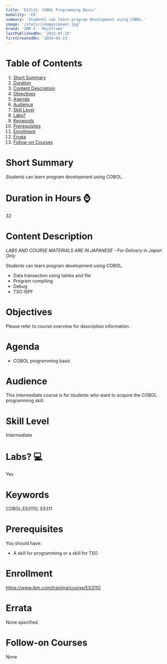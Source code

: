 ```yaml
---
title: 'ES311G: COBOL Programming Basic'
modality: 'CR'
summary: 'Students can learn program development using COBOL.'
image: '/static/images/power.jpg'
brand: 'IBM Z - Mainframe'
lastPublishedOn: '2022-07-29'
firstCreatedOn: '2014-04-23'
---
```

# Table of Contents
1.  [Short Summary](#short-summary)
2.  [Duration](#duration-in-hours-)
3.  [Content Description](#content-description)
4.  [Objectives](#objectives)
5.  [Agenda](#agenda)
6.  [Audience](#audience)
7.  [Skill Level](#skill-level)
8.  [Labs?](#labs-)
9.  [Keywords](#keywords)
10. [Prerequisites](#prerequisites)
11. [Enrollment](#enrollment)
12. [Errata](#errata)
13. [Follow-on Courses](#follow-on-courses)

# Short Summary
Students can learn program development using COBOL.

# Duration in Hours ⌚
32

# Content Description
*LABS AND COURSE MATERIALS ARE IN JAPANESE - For Delivery in Japan Only*


Students can learn program development using COBOL.


* Data transaction using tables and file
* Program compiling
* Debug
* TSO ISPF


# Objectives
Please refer to course overview for description information.



# Agenda
* COBOL programming basic


# Audience
This intermediate course is for students who want to acquire the COBOL programming skill.



# Skill Level
Intermediate        

# Labs? 💻
Yes

# Keywords
COBOL;ES311G; ES311

# Prerequisites
You should have:


* A skill for programming or a skill for TSO


# Enrollment
https://www.ibm.com/training/course/ES311G

# Errata
None specified.

# Follow-on Courses
None

